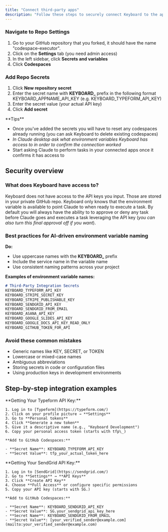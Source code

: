 ```yaml
---
title: "Connect third-party apps"
description: "Follow these steps to securely connect Keyboard to the apps you want to use in your AI Client"
---
```


### Navigate to Repo Settings

1. Go to your GitHub repository that you forked, it should have the name "codespace-executor".
2. Click on the **Settings** tab (you need admin access)
3. In the left sidebar, click **Secrets and variables**
4. Click **Codespaces**

### Add Repo Secrets

1. Click **New repository secret**
2. Enter the secret name with **KEYBOARD\_** prefix in the following format KEYBOARD_APPNAME_API_KEY (e.g. KEYBOARD_TYPEFORM_API_KEY)
3. Enter the secret value (your actual API key)
4. Click **Add secret**

<Tip>
  **Tips**

  - Once you've added the secrets you will have to reset any codespaces already running (you can ask Keyboard to delete existing codespaces)
  - _In Claude desktop ask what environment variables Keyboard has access to in order to confirm the connection worked_
  - Start asking Claude to perform tasks in your connected apps once it confirms it has access to
</Tip>

## Security overview

### What does Keyboard have access to?

Keyboard does not have access to the API keys you input. Those are stored in your private GitHub repo. Keyboard only knows that the environment variable is available to point Claude to when ready to execute a task. By default you will always have the ability to to approve or deny any task before Claude goes and executes a task leveraging the API key (_you can also turn this final approval off if you want_).

### Best practices for AI-driven environment variable naming

**Do:**

- Use uppercase names with the **KEYBOARD\_** prefix
- Include the service name in the variable name
- Use consistent naming patterns across your project

**Examples of environment variable names:**

```markdown
# Third-Party Integration Secrets
KEYBOARD_TYPEFORM_API_KEY
KEYBOARD_STRIPE_SECRET_KEY
KEYBOARD_STRIPE_PUBLISHABLE_KEY
KEYBOARD_SENDGRID_API_KEY
KEYBOARD_SENDGRID_FROM_EMAIL
KEYBOARD_ASANA_API_KEY
KEYBOARD_GOOGLE_SLIDES_API_KEY
KEYBOARD_GOOGLE_DOCS_API_KEY_READ_ONLY
KEYBOARD_GITHUB_TOKEN_FOR_API
```

### Avoid these common mistakes

- Generic names like KEY, SECRET, or TOKEN
- Lowercase or mixed-case names
- Ambiguous abbreviations
- Storing secrets in code or configuration files
- Using production keys in development environments

## Step-by-step integration examples

<AccordionGroup>
  <Accordion title="Typeform integration">
    **Getting Your Typeform API Key:**

    1. Log in to [Typeform](https://typeform.com/)
    2. Click on your profile picture → **Settings**
    3. Go to **Personal tokens**
    4. Click **Generate a new token**
    5. Give it a descriptive name (e.g., "Keyboard Development")
    6. Copy your personal access token (starts with tfp\_)

    **Add to GitHub Codespaces:**

    - **Secret Name**: KEYBOARD_TYPEFORM_API_KEY
    - **Secret Value**: tfp_your_actual_token_here
  </Accordion>
  <Accordion title="SendGrid email integration">
    **Getting Your SendGrid API Key:**

    1. Log in to [SendGrid](https://sendgrid.com/)
    2. Go to **Settings** → **API Keys**
    3. Click **Create API Key**
    4. Choose **Full Access** or configure specific permissions
    5. Copy your API key (starts with SG.)

    **Add to GitHub Codespaces:**

    - **Secret Name**: KEYBOARD_SENDGRID_API_KEY
    - **Secret Value**: SG.your_sendgrid_api_key_here
    - **Secret Name**: KEYBOARD_SENDGRID_FROM_EMAIL
    - **Secret Value**: [your_verified_sender@example.com](mailto:your_verified_sender@example.com)
  </Accordion>
</AccordionGroup>